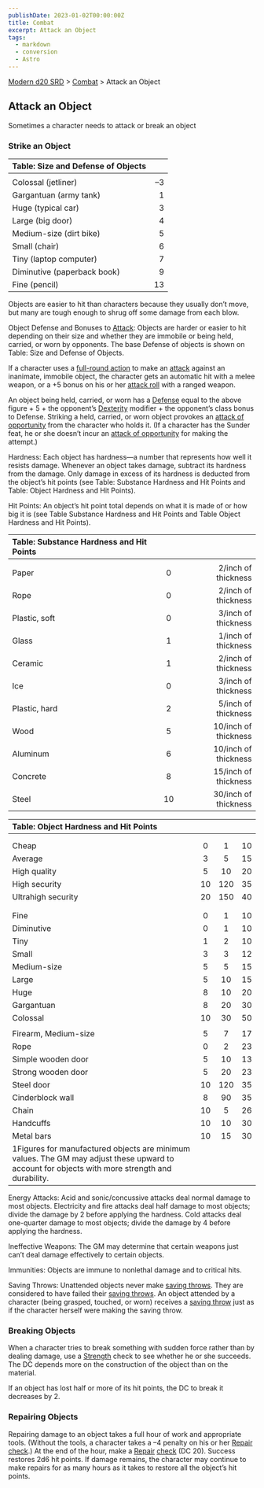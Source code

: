 ```yaml
---
publishDate: 2023-01-02T00:00:00Z
title: Combat
excerpt: Attack an Object
tags:
  - markdown
  - conversion
  - Astro
---
```


[Modern d20 SRD](/#modernD20) > [Combat](modern-d20-srd-combat-index) > Attack an Object

## Attack an Object

Sometimes a character needs to attack or break an object

### Strike an Object

| Table: Size and Defense of Objects |     |
| :--------------------------------- | --: |
|                                    |     |
| Colossal (jetliner)                |   –3 |
| Gargantuan (army tank)             |   1 |
| Huge (typical car)                 |   3 |
| Large (big door)                   |   4 |
| Medium-size (dirt bike)            |   5 |
| Small (chair)                      |   6 |
| Tiny (laptop computer)             |   7 |
| Diminutive (paperback book)        |   9 |
| Fine (pencil)                      |  13 |

Objects are easier to hit than characters because they usually don’t move, but many are tough enough to shrug off some damage from each blow.

Object Defense and Bonuses to [Attack](modern-d20-srd-combat-attack-bonus): Objects are harder or easier to hit depending on their size and whether they are immobile or being held, carried, or worn by opponents. The base Defense of objects is shown on Table: Size and Defense of Objects.

If a character uses a [full-round action](modern-d20-srd-combat-full-round-actions) to make an [attack](modern-d20-srd-combat-attack-roll) against an inanimate, immobile object, the character gets an automatic hit with a melee weapon, or a +5 bonus on his or her [attack roll](modern-d20-srd-combat-attack-roll) with a ranged weapon.

An object being held, carried, or worn has a [Defense](modern-d20-srd-combat-defense) equal to the above figure + 5 + the opponent’s [Dexterity](modern-d20-srd-basics-ability-scores) modifier + the opponent’s class bonus to Defense. Striking a held, carried, or worn object provokes an [attack of opportunity](modern-d20-srd-combat-attacks-of-opportunity) from the character who holds it. (If a character has the Sunder feat, he or she doesn’t incur an [attack of opportunity](modern-d20-srd-combat-attacks-of-opportunity) for making the attempt.)

Hardness: Each object has hardness—a number that represents how well it resists damage. Whenever an object takes damage, subtract its hardness from the damage. Only damage in excess of its hardness is deducted from the object’s hit points (see Table: Substance Hardness and Hit Points and Table: Object Hardness and Hit Points).

Hit Points: An object’s hit point total depends on what it is made of or how big it is (see Table Substance Hardness and Hit Points and Table Object Hardness and Hit Points).

| Table: Substance Hardness and Hit Points |     |                      |
| :--------------------------------------- | :-: | -------------------: |
|                                          |     |                      |
| Paper                                    |  0  |  2/inch of thickness |
| Rope                                     |  0  |  2/inch of thickness |
| Plastic, soft                            |  0  |  3/inch of thickness |
| Glass                                    |  1  |  1/inch of thickness |
| Ceramic                                  |  1  |  2/inch of thickness |
| Ice                                      |  0  |  3/inch of thickness |
| Plastic, hard                            |  2  |  5/inch of thickness |
| Wood                                     |  5  | 10/inch of thickness |
| Aluminum                                 |  6  | 10/inch of thickness |
| Concrete                                 |  8  | 15/inch of thickness |
| Steel                                    | 10  | 30/inch of thickness |

| Table: Object Hardness and Hit Points                                                                                                          |     |     |     |
| :--------------------------------------------------------------------------------------------------------------------------------------------- | :-: | :-: | --: |
|                                                                                                                                                |     |     |     |
|                                                                                                                                                |     |     |     |
| Cheap                                                                                                                                          |  0  |  1  |  10 |
| Average                                                                                                                                        |  3  |  5  |  15 |
| High quality                                                                                                                                   |  5  | 10  |  20 |
| High security                                                                                                                                  | 10  | 120 |  35 |
| Ultrahigh security                                                                                                                             | 20  | 150 |  40 |
|                                                                                                                                                |     |     |     |
|                                                                                                                                                |     |     |     |
| Fine                                                                                                                                           |  0  |  1  |  10 |
| Diminutive                                                                                                                                     |  0  |  1  |  10 |
| Tiny                                                                                                                                           |  1  |  2  |  10 |
| Small                                                                                                                                          |  3  |  3  |  12 |
| Medium-size                                                                                                                                    |  5  |  5  |  15 |
| Large                                                                                                                                          |  5  | 10  |  15 |
| Huge                                                                                                                                           |  8  | 10  |  20 |
| Gargantuan                                                                                                                                     |  8  | 20  |  30 |
| Colossal                                                                                                                                       | 10  | 30  |  50 |
|                                                                                                                                                |     |     |     |
| Firearm, Medium-size                                                                                                                           |  5  |  7  |  17 |
| Rope                                                                                                                                           |  0  |  2  |  23 |
| Simple wooden door                                                                                                                             |  5  | 10  |  13 |
| Strong wooden door                                                                                                                             |  5  | 20  |  23 |
| Steel door                                                                                                                                     | 10  | 120 |  35 |
| Cinderblock wall                                                                                                                               |  8  | 90  |  35 |
| Chain                                                                                                                                          | 10  |  5  |  26 |
| Handcuffs                                                                                                                                      | 10  | 10  |  30 |
| Metal bars                                                                                                                                     | 10  | 15  |  30 |
| 1Figures for manufactured objects are minimum values. The GM may adjust these upward to account for objects with more strength and durability. |     |     |     |

Energy Attacks: Acid and sonic/concussive attacks deal normal damage to most objects. Electricity and fire attacks deal half damage to most objects; divide the damage by 2 before applying the hardness. Cold attacks deal one-quarter damage to most objects; divide the damage by 4 before applying the hardness.

Ineffective Weapons: The GM may determine that certain weapons just can’t deal damage effectively to certain objects.

Immunities: Objects are immune to nonlethal damage and to critical hits.

Saving Throws: Unattended objects never make [saving throws](modern-d20-srd-basics-saving-throws). They are considered to have failed their [saving throws](modern-d20-srd-basics-saving-throws). An object attended by a character (being grasped, touched, or worn) receives a [saving throw](modern-d20-srd-basics-saving-throws) just as if the character herself were making the saving throw.

### Breaking Objects

When a character tries to break something with sudden force rather than by dealing damage, use a [Strength](modern-d20-srd-basics-ability-scores) check to see whether he or she succeeds. The DC depends more on the construction of the object than on the material.

If an object has lost half or more of its hit points, the DC to break it decreases by 2.

### Repairing Objects

Repairing damage to an object takes a full hour of work and appropriate tools. (Without the tools, a character takes a –4 penalty on his or her [Repair](modern-d20-srd-skills-repair) [check](modern-d20-srd-skills-skill-basics-php#skill-check-index).) At the end of the hour, make a [Repair](modern-d20-srd-skills-repair) [check](modern-d20-srd-skills-skill-basics-php#skill-check-index) (DC 20). Success restores 2d6 hit points. If damage remains, the character may continue to make repairs for as many hours as it takes to restore all the object’s hit points.
